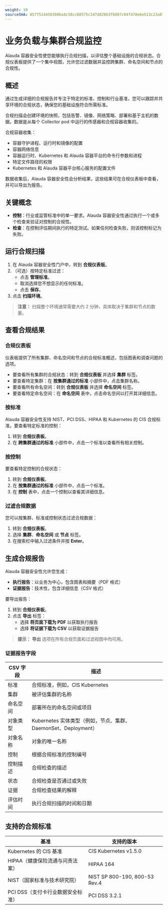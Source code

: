 ```yaml
---
weight: 10
sourceSHA: 05775144503806a4c58cc88575c347d82063f6887c04f478e6e513c23a0f0754
---
```


# 业务负载与集群合规监控

Alauda 容器安全性使您能够执行合规扫描，以评估整个基础设施的合规状态。合规仪表板提供了一个集中视图，允许您过滤数据并监控跨集群、命名空间和节点的合规性。

## 概述

通过生成详细的合规报告并专注于特定的标准、控制和行业基准，您可以跟踪并共享环境的合规状态，确保您的基础设施符合所需标准。

合规扫描会创建环境的快照，包括告警、镜像、网络策略、部署和基于主机的数据。数据是从每个 Collector pod 中运行的传感器和合规容器收集的。

合规容器收集：

- 容器守护进程、运行时和镜像的配置
- 容器网络信息
- 容器运行时、Kubernetes 和 Alauda 容器平台的命令行参数和进程
- 特定文件路径的权限
- Kubernetes 和 Alauda 容器平台核心服务的配置文件

数据收集后，Alauda 容器安全性会分析结果，这些结果可在合规仪表板中查看，并可以导出为报告。

## 关键概念

- **控制**：行业或监管标准中的单一要求。Alauda 容器安全性通过执行一个或多个检查来验证对控制的合规性。
- **检查**：在控制评估期间执行的特定测试。如果任何检查失败，则该控制标记为失败。

## 运行合规扫描

1. 在 Alauda 容器安全性门户中，转到 **合规仪表板**。
2. （可选）按特定标准过滤：
   - 点击 **管理标准**。
   - 取消选择您不想显示的任何标准。
   - 点击 **保存**。
3. 点击 **扫描环境**。

> **注意：** 扫描整个环境通常需要大约 2 分钟，具体取决于集群和节点的数量。

## 查看合规结果

### 合规仪表板

仪表板提供了所有集群、命名空间和节点的合规标准概述，包括图表和调查问题的选项。

- 要查看所有集群的合规状态：转到 **合规仪表板** 并选择 **集群** 标签。
- 要查看特定集群：在 **按集群通过的标准** 小部件中，点击集群名称。
- 要查看所有命名空间：转到 **合规仪表板** 并选择 **命名空间** 标签。
- 要查看特定命名空间：在 **命名空间** 表中，点击命名空间以打开其详细信息。

### 按标准

Alauda 容器安全性支持 NIST、PCI DSS、HIPAA 和 Kubernetes 的 CIS 合规标准。要查看特定标准的控制：

1. 转到 **合规仪表板**。
2. 在 **跨集群通过的标准** 小部件中，点击一个标准以查看所有相关控制。

### 按控制

要查看特定控制的合规状态：

1. 转到 **合规仪表板**。
2. 在 **按集群通过的标准** 小部件中，点击一个标准。
3. 在 **控制** 表中，点击一个控制以查看其详细信息。

### 过滤合规数据

您可以按集群、标准或控制状态过滤合规数据：

1. 转到 **合规仪表板**。
2. 选择 **集群**、**命名空间** 或 **节点** 标签。
3. 在搜索栏中输入过滤条件并按 **Enter**。

## 生成合规报告

Alauda 容器安全性允许您生成：

- **执行报告**：以业务为中心，包含图表和摘要（PDF 格式）
- **证据报告**：技术性，包含详细信息（CSV 格式）

要导出报告：

1. 转到 **合规仪表板**。
2. 点击 **导出** 标签：
   - 选择 **将页面下载为 PDF** 以获取执行报告
   - 选择 **将证据下载为 CSV** 以获取证据报告

> **提示：** **导出** 选项在所有合规页面和过滤视图中均可用。

### 证据报告字段

| CSV 字段            | 描述                                                               |
| ------------------- | ------------------------------------------------------------------ |
| 标准                | 合规标准，例如，CIS Kubernetes                                     |
| 集群                | 被评估集群的名称                                                  |
| 命名空间            | 部署所在的命名空间或项目                                          |
| 对象类型            | Kubernetes 实体类型（例如，节点、集群、DaemonSet、Deployment）   |
| 对象名称            | 对象的唯一名称                                                    |
| 控制                | 根据合规标准的控制编号                                            |
| 控制描述            | 合规检查的描述                                                    |
| 状态                | 合规检查是否通过或失败                                            |
| 证据                | 合规检查结果的解释                                              |
| 评估时间            | 执行合规扫描的时间和日期                                          |

## 支持的合规标准

| 基准                                                       | 支持的版本                   |
| --------------------------------------------------------- | --------------------------- |
| Kubernetes 的 CIS 基准                                    | CIS Kubernetes v1.5.0       |
| HIPAA（健康保险流通与问责法案）                           | HIPAA 164                   |
| NIST（国家标准与技术研究院）                             | NIST SP 800-190, 800-53 Rev.4 |
| PCI DSS（支付卡行业数据安全标准）                        | PCI DSS 3.2.1               |
